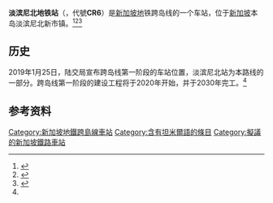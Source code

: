 {{Future infrastructure}}
{{noteTA
|G1=Railway}}
{{Infobox station
| name = {{SMRT code|CR|6}}<br />淡滨尼北<br />Tampines North<br />தெம்பினிஸ் நார்த்<br />Tampines North
| type = [[地鐵站|地鐵站]]
| linecolour = #{{SMRT color|CR}}
| image = 
| caption = 
| address = {{SIN}}
| coordinates = 
| owned = [[陆路交通管理局|陆路交通管理局]]
| operator = 
| lines = [[新加坡地鐵跨島線|跨島線]]
| platforms = 岛式
| tracks = 
| connections = 
| structure = 地下
| depth = 
| levels = 
| parking = 
| bicycle = 
| disabled = 有
| code = {{SMRT code|CR|6}}
| zone = 
| opening = 预计2030年
| closed = 
| rebuilt = 
| electrified = 
| former = 
| mpassengers = 
| passengers = 
| pass_system = 
| pass_year = 
| pass_percent = 
| adjacent = {{Adjacent stations|system=新加坡地铁|line=CRL|left=巴西立|right=德福|note-left=CR5|note-mid={{新加坡地鐵車站編號|CR|6}}<br />规划中|note-right=CR7}}
| map_locator = 
}}
'''淡滨尼北地铁站'''（{{lang-en|Tampines North MRT Station}}，代號'''CR6'''）是[[新加坡地铁跨岛线|新加坡地]]铁跨岛线的一个车站，位于[[新加坡|新加坡]]本岛淡滨尼北新市镇。<ref>{{cite web | url=https://www.lta.gov.sg/apps/news/page.aspx?c=2&id=37d81457-ef62-4b9a-aadb-d587da5d71b7 | title=Joint News Release by the Land Transport Authority (LTA) & SLA - Cross Island Line 1: New Links by 2029 | publisher=Land Transport Authority | date=2019-01-25 | access-date=2019-06-15 | archive-url=https://web.archive.org/web/20190125183236/https://www.lta.gov.sg/apps/news/page.aspx?c=2&id=37d81457-ef62-4b9a-aadb-d587da5d71b7 | archive-date=2019-01-25 | dead-url=no }}</ref><ref name="st">{{cite web |last1=Tan |first1=Christopher |title=First phase of Cross Island MRT line finalised; will have 12 stations |url=https://www.straitstimes.com/singapore/transport/first-phase-of-cross-island-mrt-line-finalised-will-have-12-stations |website=The Straits Times |accessdate=2019-01-25 |language=en |date=2019-01-25 |archive-url=https://web.archive.org/web/20190125130935/https://www.straitstimes.com/singapore/transport/first-phase-of-cross-island-mrt-line-finalised-will-have-12-stations |archive-date=2019-01-25 |dead-url=no }}</ref><ref>{{cite web |last1=Yusof |first1=Amir |title=First phase of Cross Island Line to open by 2029 with 12 stations |url=https://www.channelnewsasia.com/news/singapore/cross-island-line-mrt-stations-first-phase-ready-by-2029-11164656 |website=Channel NewsAsia |accessdate=2019-01-25 |language=en |archive-url=https://web.archive.org/web/20190125183305/https://www.channelnewsasia.com/news/singapore/cross-island-line-mrt-stations-first-phase-ready-by-2029-11164656 |archive-date=2019-01-25 |dead-url=no }}</ref>

== 历史 ==
2019年1月25日，陆交局宣布跨岛线第一阶段的车站位置，淡滨尼北站为本路线的一部分。跨岛线第一阶段的建设工程将于2020年开始，并于2030年完工。<ref name="st"/>

==参考资料==
{{reflist}}
{{新加坡地铁跨岛线}}

[[Category:新加坡地鐵跨島線車站|Category:新加坡地鐵跨島線車站]]
[[Category:含有坦米爾語的條目|Category:含有坦米爾語的條目]]
[[Category:擬議的新加坡鐵路車站|Category:擬議的新加坡鐵路車站]]